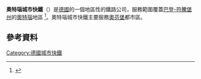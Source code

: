 {{expand|time=2016-01-20T02:38:22+00:00}}
{{refimprove|time=2016-01-20T02:38:22+00:00}}
'''奧特瑙城市快鐵'''（{{lang-de|Ortenau-S-Bahn}}）是[[德國|德國]]的一個地區性的鐵路公司，服務範圍覆蓋[[巴登-符騰堡州|巴登-符騰堡州]]的[[奧特瑙|奧特瑙]]地區 <ref name=edsp179>{{cite book | title = Eisenbahnatlas Deutschland | date = 2009 | publisher = Verlag Schweers + Wall GmbH | isbn=978-3-89494-139-0 | pages = 179}}</ref>。奧特瑙城市快鐵主要服務[[奧芬堡|奧芬堡]]都市區。
== 參考資料 ==
{{reflist}}
{{德國城鐵}}
[[Category:德國城市快鐵|Category:德國城市快鐵]]